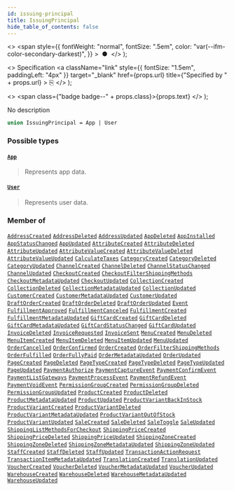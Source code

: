 ```yaml
---
id: issuing-principal
title: IssuingPrincipal
hide_table_of_contents: false
---
```


  <>
    <span
      style={{
        fontWeight: "normal",
        fontSize: ".5em",
        color: "var(--ifm-color-secondary-darkest)",
      }}
    >
      &nbsp;●&nbsp;
    </span>
  </>
);

  <>
    Specification
    <a
      className="link"
      style={{ fontSize: "1.5em", paddingLeft: "4px" }}
      target="\_blank"
      href={props.url}
      title={"Specified by " + props.url}
    >
      ⎘
    </a>
  </>
);

  <>
    <span class={"badge badge--" + props.class}>{props.text}</span>
  </>
);

No description

```graphql
union IssuingPrincipal = App | User
```

### Possible types

#### [`App`](../../../developer/api-reference/objects/app) <Badge class="secondary" text="object"/>

> Represents app data.

#### [`User`](../../../developer/api-reference/objects/user) <Badge class="secondary" text="object"/>

> Represents user data.

### Member of

[`AddressCreated`](../../../developer/api-reference/objects/address-created) <Badge class="secondary" text="object"/><Bullet />[`AddressDeleted`](../../../developer/api-reference/objects/address-deleted) <Badge class="secondary" text="object"/><Bullet />[`AddressUpdated`](../../../developer/api-reference/objects/address-updated) <Badge class="secondary" text="object"/><Bullet />[`AppDeleted`](../../../developer/api-reference/objects/app-deleted) <Badge class="secondary" text="object"/><Bullet />[`AppInstalled`](../../../developer/api-reference/objects/app-installed) <Badge class="secondary" text="object"/><Bullet />[`AppStatusChanged`](../../../developer/api-reference/objects/app-status-changed) <Badge class="secondary" text="object"/><Bullet />[`AppUpdated`](../../../developer/api-reference/objects/app-updated) <Badge class="secondary" text="object"/><Bullet />[`AttributeCreated`](../../../developer/api-reference/objects/attribute-created) <Badge class="secondary" text="object"/><Bullet />[`AttributeDeleted`](../../../developer/api-reference/objects/attribute-deleted) <Badge class="secondary" text="object"/><Bullet />[`AttributeUpdated`](../../../developer/api-reference/objects/attribute-updated) <Badge class="secondary" text="object"/><Bullet />[`AttributeValueCreated`](../../../developer/api-reference/objects/attribute-value-created) <Badge class="secondary" text="object"/><Bullet />[`AttributeValueDeleted`](../../../developer/api-reference/objects/attribute-value-deleted) <Badge class="secondary" text="object"/><Bullet />[`AttributeValueUpdated`](../../../developer/api-reference/objects/attribute-value-updated) <Badge class="secondary" text="object"/><Bullet />[`CalculateTaxes`](../../../developer/api-reference/objects/calculate-taxes) <Badge class="secondary" text="object"/><Bullet />[`CategoryCreated`](../../../developer/api-reference/objects/category-created) <Badge class="secondary" text="object"/><Bullet />[`CategoryDeleted`](../../../developer/api-reference/objects/category-deleted) <Badge class="secondary" text="object"/><Bullet />[`CategoryUpdated`](../../../developer/api-reference/objects/category-updated) <Badge class="secondary" text="object"/><Bullet />[`ChannelCreated`](../../../developer/api-reference/objects/channel-created) <Badge class="secondary" text="object"/><Bullet />[`ChannelDeleted`](../../../developer/api-reference/objects/channel-deleted) <Badge class="secondary" text="object"/><Bullet />[`ChannelStatusChanged`](../../../developer/api-reference/objects/channel-status-changed) <Badge class="secondary" text="object"/><Bullet />[`ChannelUpdated`](../../../developer/api-reference/objects/channel-updated) <Badge class="secondary" text="object"/><Bullet />[`CheckoutCreated`](../../../developer/api-reference/objects/checkout-created) <Badge class="secondary" text="object"/><Bullet />[`CheckoutFilterShippingMethods`](../../../developer/api-reference/objects/checkout-filter-shipping-methods) <Badge class="secondary" text="object"/><Bullet />[`CheckoutMetadataUpdated`](../../../developer/api-reference/objects/checkout-metadata-updated) <Badge class="secondary" text="object"/><Bullet />[`CheckoutUpdated`](../../../developer/api-reference/objects/checkout-updated) <Badge class="secondary" text="object"/><Bullet />[`CollectionCreated`](../../../developer/api-reference/objects/collection-created) <Badge class="secondary" text="object"/><Bullet />[`CollectionDeleted`](../../../developer/api-reference/objects/collection-deleted) <Badge class="secondary" text="object"/><Bullet />[`CollectionMetadataUpdated`](../../../developer/api-reference/objects/collection-metadata-updated) <Badge class="secondary" text="object"/><Bullet />[`CollectionUpdated`](../../../developer/api-reference/objects/collection-updated) <Badge class="secondary" text="object"/><Bullet />[`CustomerCreated`](../../../developer/api-reference/objects/customer-created) <Badge class="secondary" text="object"/><Bullet />[`CustomerMetadataUpdated`](../../../developer/api-reference/objects/customer-metadata-updated) <Badge class="secondary" text="object"/><Bullet />[`CustomerUpdated`](../../../developer/api-reference/objects/customer-updated) <Badge class="secondary" text="object"/><Bullet />[`DraftOrderCreated`](../../../developer/api-reference/objects/draft-order-created) <Badge class="secondary" text="object"/><Bullet />[`DraftOrderDeleted`](../../../developer/api-reference/objects/draft-order-deleted) <Badge class="secondary" text="object"/><Bullet />[`DraftOrderUpdated`](../../../developer/api-reference/objects/draft-order-updated) <Badge class="secondary" text="object"/><Bullet />[`Event`](../../../developer/api-reference/interfaces/event) <Badge class="secondary" text="interface"/><Bullet />[`FulfillmentApproved`](../../../developer/api-reference/objects/fulfillment-approved) <Badge class="secondary" text="object"/><Bullet />[`FulfillmentCanceled`](../../../developer/api-reference/objects/fulfillment-canceled) <Badge class="secondary" text="object"/><Bullet />[`FulfillmentCreated`](../../../developer/api-reference/objects/fulfillment-created) <Badge class="secondary" text="object"/><Bullet />[`FulfillmentMetadataUpdated`](../../../developer/api-reference/objects/fulfillment-metadata-updated) <Badge class="secondary" text="object"/><Bullet />[`GiftCardCreated`](../../../developer/api-reference/objects/gift-card-created) <Badge class="secondary" text="object"/><Bullet />[`GiftCardDeleted`](../../../developer/api-reference/objects/gift-card-deleted) <Badge class="secondary" text="object"/><Bullet />[`GiftCardMetadataUpdated`](../../../developer/api-reference/objects/gift-card-metadata-updated) <Badge class="secondary" text="object"/><Bullet />[`GiftCardStatusChanged`](../../../developer/api-reference/objects/gift-card-status-changed) <Badge class="secondary" text="object"/><Bullet />[`GiftCardUpdated`](../../../developer/api-reference/objects/gift-card-updated) <Badge class="secondary" text="object"/><Bullet />[`InvoiceDeleted`](../../../developer/api-reference/objects/invoice-deleted) <Badge class="secondary" text="object"/><Bullet />[`InvoiceRequested`](../../../developer/api-reference/objects/invoice-requested) <Badge class="secondary" text="object"/><Bullet />[`InvoiceSent`](../../../developer/api-reference/objects/invoice-sent) <Badge class="secondary" text="object"/><Bullet />[`MenuCreated`](../../../developer/api-reference/objects/menu-created) <Badge class="secondary" text="object"/><Bullet />[`MenuDeleted`](../../../developer/api-reference/objects/menu-deleted) <Badge class="secondary" text="object"/><Bullet />[`MenuItemCreated`](../../../developer/api-reference/objects/menu-item-created) <Badge class="secondary" text="object"/><Bullet />[`MenuItemDeleted`](../../../developer/api-reference/objects/menu-item-deleted) <Badge class="secondary" text="object"/><Bullet />[`MenuItemUpdated`](../../../developer/api-reference/objects/menu-item-updated) <Badge class="secondary" text="object"/><Bullet />[`MenuUpdated`](../../../developer/api-reference/objects/menu-updated) <Badge class="secondary" text="object"/><Bullet />[`OrderCancelled`](../../../developer/api-reference/objects/order-cancelled) <Badge class="secondary" text="object"/><Bullet />[`OrderConfirmed`](../../../developer/api-reference/objects/order-confirmed) <Badge class="secondary" text="object"/><Bullet />[`OrderCreated`](../../../developer/api-reference/objects/order-created) <Badge class="secondary" text="object"/><Bullet />[`OrderFilterShippingMethods`](../../../developer/api-reference/objects/order-filter-shipping-methods) <Badge class="secondary" text="object"/><Bullet />[`OrderFulfilled`](../../../developer/api-reference/objects/order-fulfilled) <Badge class="secondary" text="object"/><Bullet />[`OrderFullyPaid`](../../../developer/api-reference/objects/order-fully-paid) <Badge class="secondary" text="object"/><Bullet />[`OrderMetadataUpdated`](../../../developer/api-reference/objects/order-metadata-updated) <Badge class="secondary" text="object"/><Bullet />[`OrderUpdated`](../../../developer/api-reference/objects/order-updated) <Badge class="secondary" text="object"/><Bullet />[`PageCreated`](../../../developer/api-reference/objects/page-created) <Badge class="secondary" text="object"/><Bullet />[`PageDeleted`](../../../developer/api-reference/objects/page-deleted) <Badge class="secondary" text="object"/><Bullet />[`PageTypeCreated`](../../../developer/api-reference/objects/page-type-created) <Badge class="secondary" text="object"/><Bullet />[`PageTypeDeleted`](../../../developer/api-reference/objects/page-type-deleted) <Badge class="secondary" text="object"/><Bullet />[`PageTypeUpdated`](../../../developer/api-reference/objects/page-type-updated) <Badge class="secondary" text="object"/><Bullet />[`PageUpdated`](../../../developer/api-reference/objects/page-updated) <Badge class="secondary" text="object"/><Bullet />[`PaymentAuthorize`](../../../developer/api-reference/objects/payment-authorize) <Badge class="secondary" text="object"/><Bullet />[`PaymentCaptureEvent`](../../../developer/api-reference/objects/payment-capture-event) <Badge class="secondary" text="object"/><Bullet />[`PaymentConfirmEvent`](../../../developer/api-reference/objects/payment-confirm-event) <Badge class="secondary" text="object"/><Bullet />[`PaymentListGateways`](../../../developer/api-reference/objects/payment-list-gateways) <Badge class="secondary" text="object"/><Bullet />[`PaymentProcessEvent`](../../../developer/api-reference/objects/payment-process-event) <Badge class="secondary" text="object"/><Bullet />[`PaymentRefundEvent`](../../../developer/api-reference/objects/payment-refund-event) <Badge class="secondary" text="object"/><Bullet />[`PaymentVoidEvent`](../../../developer/api-reference/objects/payment-void-event) <Badge class="secondary" text="object"/><Bullet />[`PermissionGroupCreated`](../../../developer/api-reference/objects/permission-group-created) <Badge class="secondary" text="object"/><Bullet />[`PermissionGroupDeleted`](../../../developer/api-reference/objects/permission-group-deleted) <Badge class="secondary" text="object"/><Bullet />[`PermissionGroupUpdated`](../../../developer/api-reference/objects/permission-group-updated) <Badge class="secondary" text="object"/><Bullet />[`ProductCreated`](../../../developer/api-reference/objects/product-created) <Badge class="secondary" text="object"/><Bullet />[`ProductDeleted`](../../../developer/api-reference/objects/product-deleted) <Badge class="secondary" text="object"/><Bullet />[`ProductMetadataUpdated`](../../../developer/api-reference/objects/product-metadata-updated) <Badge class="secondary" text="object"/><Bullet />[`ProductUpdated`](../../../developer/api-reference/objects/product-updated) <Badge class="secondary" text="object"/><Bullet />[`ProductVariantBackInStock`](../../../developer/api-reference/objects/product-variant-back-in-stock) <Badge class="secondary" text="object"/><Bullet />[`ProductVariantCreated`](../../../developer/api-reference/objects/product-variant-created) <Badge class="secondary" text="object"/><Bullet />[`ProductVariantDeleted`](../../../developer/api-reference/objects/product-variant-deleted) <Badge class="secondary" text="object"/><Bullet />[`ProductVariantMetadataUpdated`](../../../developer/api-reference/objects/product-variant-metadata-updated) <Badge class="secondary" text="object"/><Bullet />[`ProductVariantOutOfStock`](../../../developer/api-reference/objects/product-variant-out-of-stock) <Badge class="secondary" text="object"/><Bullet />[`ProductVariantUpdated`](../../../developer/api-reference/objects/product-variant-updated) <Badge class="secondary" text="object"/><Bullet />[`SaleCreated`](../../../developer/api-reference/objects/sale-created) <Badge class="secondary" text="object"/><Bullet />[`SaleDeleted`](../../../developer/api-reference/objects/sale-deleted) <Badge class="secondary" text="object"/><Bullet />[`SaleToggle`](../../../developer/api-reference/objects/sale-toggle) <Badge class="secondary" text="object"/><Bullet />[`SaleUpdated`](../../../developer/api-reference/objects/sale-updated) <Badge class="secondary" text="object"/><Bullet />[`ShippingListMethodsForCheckout`](../../../developer/api-reference/objects/shipping-list-methods-for-checkout) <Badge class="secondary" text="object"/><Bullet />[`ShippingPriceCreated`](../../../developer/api-reference/objects/shipping-price-created) <Badge class="secondary" text="object"/><Bullet />[`ShippingPriceDeleted`](../../../developer/api-reference/objects/shipping-price-deleted) <Badge class="secondary" text="object"/><Bullet />[`ShippingPriceUpdated`](../../../developer/api-reference/objects/shipping-price-updated) <Badge class="secondary" text="object"/><Bullet />[`ShippingZoneCreated`](../../../developer/api-reference/objects/shipping-zone-created) <Badge class="secondary" text="object"/><Bullet />[`ShippingZoneDeleted`](../../../developer/api-reference/objects/shipping-zone-deleted) <Badge class="secondary" text="object"/><Bullet />[`ShippingZoneMetadataUpdated`](../../../developer/api-reference/objects/shipping-zone-metadata-updated) <Badge class="secondary" text="object"/><Bullet />[`ShippingZoneUpdated`](../../../developer/api-reference/objects/shipping-zone-updated) <Badge class="secondary" text="object"/><Bullet />[`StaffCreated`](../../../developer/api-reference/objects/staff-created) <Badge class="secondary" text="object"/><Bullet />[`StaffDeleted`](../../../developer/api-reference/objects/staff-deleted) <Badge class="secondary" text="object"/><Bullet />[`StaffUpdated`](../../../developer/api-reference/objects/staff-updated) <Badge class="secondary" text="object"/><Bullet />[`TransactionActionRequest`](../../../developer/api-reference/objects/transaction-action-request) <Badge class="secondary" text="object"/><Bullet />[`TransactionItemMetadataUpdated`](../../../developer/api-reference/objects/transaction-item-metadata-updated) <Badge class="secondary" text="object"/><Bullet />[`TranslationCreated`](../../../developer/api-reference/objects/translation-created) <Badge class="secondary" text="object"/><Bullet />[`TranslationUpdated`](../../../developer/api-reference/objects/translation-updated) <Badge class="secondary" text="object"/><Bullet />[`VoucherCreated`](../../../developer/api-reference/objects/voucher-created) <Badge class="secondary" text="object"/><Bullet />[`VoucherDeleted`](../../../developer/api-reference/objects/voucher-deleted) <Badge class="secondary" text="object"/><Bullet />[`VoucherMetadataUpdated`](../../../developer/api-reference/objects/voucher-metadata-updated) <Badge class="secondary" text="object"/><Bullet />[`VoucherUpdated`](../../../developer/api-reference/objects/voucher-updated) <Badge class="secondary" text="object"/><Bullet />[`WarehouseCreated`](../../../developer/api-reference/objects/warehouse-created) <Badge class="secondary" text="object"/><Bullet />[`WarehouseDeleted`](../../../developer/api-reference/objects/warehouse-deleted) <Badge class="secondary" text="object"/><Bullet />[`WarehouseMetadataUpdated`](../../../developer/api-reference/objects/warehouse-metadata-updated) <Badge class="secondary" text="object"/><Bullet />[`WarehouseUpdated`](../../../developer/api-reference/objects/warehouse-updated) <Badge class="secondary" text="object"/>
